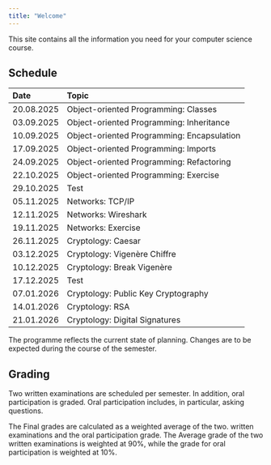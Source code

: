 ```yaml
---
title: "Welcome"
---
```


This site contains all the information you need for your computer
science course.

## Schedule

| Date | Topic |
| :--- | :--- |
| 20.08.2025 | Object-oriented Programming: Classes |
| 03.09.2025 | Object-oriented Programming: Inheritance |
| 10.09.2025 | Object-oriented Programming: Encapsulation |
| 17.09.2025 | Object-oriented Programming: Imports |
| 24.09.2025 | Object-oriented Programming: Refactoring |
| 22.10.2025 | Object-oriented Programming: Exercise |
| 29.10.2025 | Test |
| 05.11.2025 | Networks: TCP/IP |
| 12.11.2025 | Networks: Wireshark |
| 19.11.2025 | Networks: Exercise |
| 26.11.2025 | Cryptology: Caesar |
| 03.12.2025 | Cryptology: Vigenère Chiffre |
| 10.12.2025 | Cryptology: Break Vigenère |
| 17.12.2025 | Test |
| 07.01.2026 | Cryptology: Public Key Cryptography |
| 14.01.2026 | Cryptology: RSA |
| 21.01.2026 | Cryptology: Digital Signatures |


The programme reflects the current state of planning. Changes are to be
expected during the course of the semester.

## Grading

Two written examinations are scheduled per semester. In addition,
oral participation is graded. Oral participation includes, in
particular, asking questions.  

The Final grades are calculated as a weighted average of the two.
written examinations and the oral participation grade. The
Average grade of the two written examinations is weighted at 90%, while
the grade for oral participation is weighted at 10%.